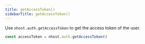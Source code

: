 ```yaml
---
title: getAccessToken()
sidebarTitle: getAccessToken()
---
```


Use `nhost.auth.getAccessToken` to get the access token of the user.

```ts
const accessToken = nhost.auth.getAccessToken()
```
